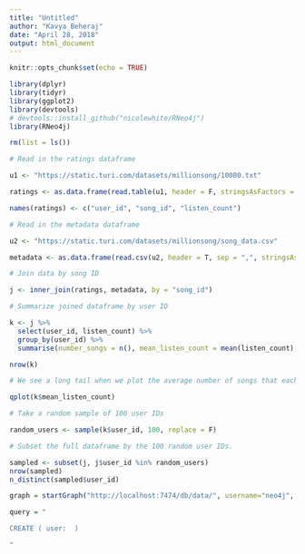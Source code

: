 ---
title: "Untitled"
author: "Kavya Beheraj"
date: "April 28, 2018"
output: html_document
---

```{r setup, include=FALSE}
knitr::opts_chunk$set(echo = TRUE)
```

```{r, message=FALSE, warning=FALSE}
library(dplyr)
library(tidyr)
library(ggplot2)
library(devtools)
# devtools::install_github("nicolewhite/RNeo4j")
library(RNeo4j)
```



```{r}
rm(list = ls())
```



```{r}

# Read in the ratings dataframe

u1 <- "https://static.turi.com/datasets/millionsong/10000.txt"

ratings <- as.data.frame(read.table(u1, header = F, stringsAsFactors = F))

names(ratings) <- c("user_id", "song_id", "listen_count")

```

```{r}

# Read in the metadata dataframe

u2 <- "https://static.turi.com/datasets/millionsong/song_data.csv"

metadata <- as.data.frame(read.csv(u2, header = T, sep = ",", stringsAsFactors = F))

```


```{r}

# Join data by song ID

j <- inner_join(ratings, metadata, by = "song_id")

```


```{r}

# Summarize joined dataframe by user ID

k <- j %>%
  select(user_id, listen_count) %>%
  group_by(user_id) %>%
  summarise(number_songs = n(), mean_listen_count = mean(listen_count), sum_listen_count = sum(listen_count))

nrow(k)

```

```{r}
# We see a long tail when we plot the average number of songs that each user listened to.

qplot(k$mean_listen_count)

```

```{r}
# Take a random sample of 100 user IDs

random_users <- sample(k$user_id, 100, replace = F)
```

```{r}
# Subset the full dataframe by the 100 random user IDs.

sampled <- subset(j, j$user_id %in% random_users)
nrow(sampled)
n_distinct(sampled$user_id)

```



```{r}

graph = startGraph("http://localhost:7474/db/data/", username="neo4j", password="7u4!9jHBzrJA9C$@")

```


```{r}

query = "

CREATE ( user:  )

"

```
